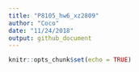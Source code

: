 ```yaml
---
title: "P8105_hw6_xz2809"
author: "Coco"
date: "11/24/2018"
output: github_document
---
```


```r
knitr::opts_chunk$set(echo = TRUE)
```

